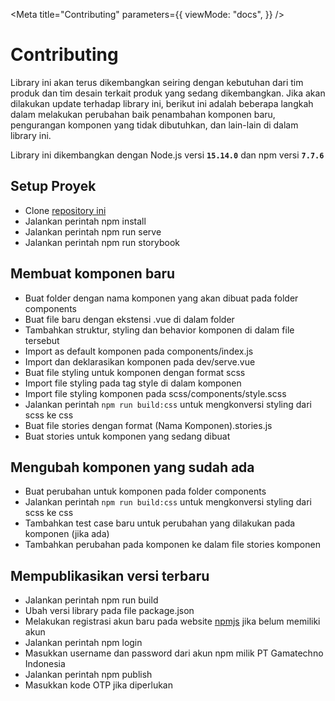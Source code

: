 
<Meta
  title="Contributing"
  parameters={{
    viewMode: "docs",
  }}
/>

# Contributing

Library ini akan terus dikembangkan seiring dengan kebutuhan dari tim produk dan tim desain terkait produk yang sedang dikembangkan. Jika akan dilakukan update terhadap library ini, berikut ini adalah beberapa langkah dalam melakukan perubahan baik penambahan komponen baru, pengurangan komponen yang tidak dibutuhkan, dan lain-lain di dalam library ini.

Library ini dikembangkan dengan Node.js versi **`15.14.0`** dan npm versi **`7.7.6`**

## Setup Proyek

- Clone [repository ini](https://github.com/wahudamon/gamatechno-component-lib-vue)
- Jalankan perintah npm install
- Jalankan perintah npm run serve
- Jalankan perintah npm run storybook

## Membuat komponen baru

- Buat folder dengan nama komponen yang akan dibuat pada folder components
- Buat file baru dengan ekstensi .vue di dalam folder
- Tambahkan struktur, styling dan behavior komponen di dalam file tersebut
- Import as default komponen pada components/index.js
- Import dan deklarasikan komponen pada dev/serve.vue
- Buat file styling untuk komponen dengan format scss
- Import file styling pada tag style di dalam komponen
- Import file styling komponen pada scss/components/style.scss
- Jalankan perintah `npm run build:css` untuk mengkonversi styling dari scss ke css
- Buat file stories dengan format (Nama Komponen).stories.js
- Buat stories untuk komponen yang sedang dibuat

## Mengubah komponen yang sudah ada

- Buat perubahan untuk komponen pada folder components
- Jalankan perintah `npm run build:css` untuk mengkonversi styling dari scss ke css
- Tambahkan test case baru untuk perubahan yang dilakukan pada komponen (jika ada)
- Tambahkan perubahan pada komponen ke dalam file stories komponen

## Mempublikasikan versi terbaru

- Jalankan perintah npm run build
- Ubah versi library pada file package.json
- Melakukan registrasi akun baru pada website [npmjs](https://www.npmjs.com/) jika belum memiliki akun
- Jalankan perintah npm login
- Masukkan username dan password dari akun npm milik PT Gamatechno Indonesia
- Jalankan perintah npm publish
- Masukkan kode OTP jika diperlukan
